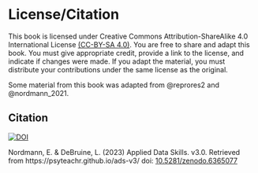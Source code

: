 # License/Citation {-}

This book is licensed under Creative Commons Attribution-ShareAlike 4.0 International License [(CC-BY-SA 4.0)](https://creativecommons.org/licenses/by-sa/4.0/){target="_blank"}. You are free to share and adapt this book. You must give appropriate credit, provide a link to the license, and indicate if changes were made. If you adapt the material, you must distribute your contributions under the same license as the original. 

Some material from this book was adapted from @reprores2 and @nordmann_2021.

## Citation

[![DOI](https://zenodo.org/badge/DOI/10.5281/zenodo.6365077.svg)](https://doi.org/10.5281/zenodo.6365077)

Nordmann, E. & DeBruine, L. (2023) Applied Data Skills. v3.0. Retrieved from https://psyteachr.github.io/ads-v3/ doi: [10.5281/zenodo.6365077](https://doi.org/10.5281/zenodo.6365077)

